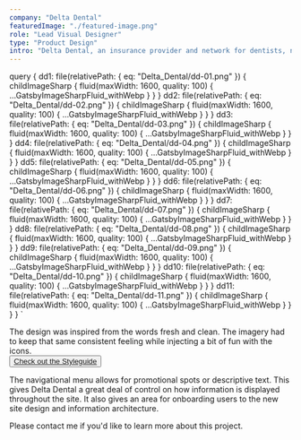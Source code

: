 ```yaml
---
company: "Delta Dental"
featuredImage: "./featured-image.png"
role: "Lead Visual Designer"
type: "Product Design"
intro: "Delta Dental, an insurance provider and network for dentists, needed a facelift for their insurance portal to visually align with their parent site." 
---
```


  query {
    dd1: file(relativePath: { eq: "Delta_Dental/dd-01.png" }) {
      childImageSharp {
        fluid(maxWidth: 1600, quality: 100) {
          ...GatsbyImageSharpFluid_withWebp
        }
      }
    }
    dd2: file(relativePath: { eq: "Delta_Dental/dd-02.png" }) {
      childImageSharp {
        fluid(maxWidth: 1600, quality: 100) {
          ...GatsbyImageSharpFluid_withWebp
        }
      }
    }
    dd3: file(relativePath: { eq: "Delta_Dental/dd-03.png" }) {
      childImageSharp {
        fluid(maxWidth: 1600, quality: 100) {
          ...GatsbyImageSharpFluid_withWebp
        }
      }
    }
    dd4: file(relativePath: { eq: "Delta_Dental/dd-04.png" }) {
      childImageSharp {
        fluid(maxWidth: 1600, quality: 100) {
          ...GatsbyImageSharpFluid_withWebp
        }
      }
    }
    dd5: file(relativePath: { eq: "Delta_Dental/dd-05.png" }) {
      childImageSharp {
        fluid(maxWidth: 1600, quality: 100) {
          ...GatsbyImageSharpFluid_withWebp
        }
      }
    }
    dd6: file(relativePath: { eq: "Delta_Dental/dd-06.png" }) {
      childImageSharp {
        fluid(maxWidth: 1600, quality: 100) {
          ...GatsbyImageSharpFluid_withWebp
        }
      }
    }
    dd7: file(relativePath: { eq: "Delta_Dental/dd-07.png" }) {
      childImageSharp {
        fluid(maxWidth: 1600, quality: 100) {
          ...GatsbyImageSharpFluid_withWebp
        }
      }
    }
    dd8: file(relativePath: { eq: "Delta_Dental/dd-08.png" }) {
      childImageSharp {
        fluid(maxWidth: 1600, quality: 100) {
          ...GatsbyImageSharpFluid_withWebp
        }
      }
    }
    dd9: file(relativePath: { eq: "Delta_Dental/dd-09.png" }) {
      childImageSharp {
        fluid(maxWidth: 1600, quality: 100) {
          ...GatsbyImageSharpFluid_withWebp
        }
      }
    }
    dd10: file(relativePath: { eq: "Delta_Dental/dd-10.png" }) {
      childImageSharp {
        fluid(maxWidth: 1600, quality: 100) {
          ...GatsbyImageSharpFluid_withWebp
        }
      }
    }
    dd11: file(relativePath: { eq: "Delta_Dental/dd-11.png" }) {
      childImageSharp {
        fluid(maxWidth: 1600, quality: 100) {
          ...GatsbyImageSharpFluid_withWebp
        }
      }
    }
  }
`

<GridTwo>

<ImageContainer classes="large" fluid={props.data.dd1.childImageSharp.fluid} />

<ImageContainer classes="small" fluid={props.data.dd2.childImageSharp.fluid} />

<ImageContainer classes="small" fluid={props.data.dd3.childImageSharp.fluid} />

<ImageContainer classes="small right" fluid={props.data.dd5.childImageSharp.fluid} />

<p class="small space-me right blog-text">The design was inspired from the words fresh and clean. The imagery had to keep that same consistent feeling while injecting a bit of fun with the icons. <br />
<button class="page-button"><a href="https://ddcalifornia.invisionapp.com/share/GXS83JIR6NT#/screens">Check out the Styleguide</a></button></p>

<ImageContainer classes="large" fluid={props.data.dd4.childImageSharp.fluid} />

<p class="small space-me right blog-text">The navigational menu allows for promotional spots or descriptive text. This gives Delta Dental a great deal of control on how information is displayed throughout the site. It also gives an area for onboarding users to the new site design and information architecture.</p>

<ImageContainer classes="small right" fluid={props.data.dd10.childImageSharp.fluid} />

<ImageContainer classes="small" fluid={props.data.dd6.childImageSharp.fluid} />

<ImageContainer classes="small" fluid={props.data.dd7.childImageSharp.fluid} />

<ImageContainer classes="small right" fluid={props.data.dd8.childImageSharp.fluid} />

<ImageContainer classes="small" fluid={props.data.dd9.childImageSharp.fluid} />

<ImageContainer classes="small" fluid={props.data.dd11.childImageSharp.fluid} />

<p class="small right blog-text">Please contact me if you'd like to learn more about this project.</p>

</GridTwo>